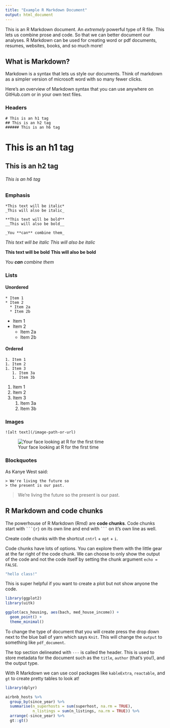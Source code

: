 ```yaml
---
title: "Example R Markdown Document"
output: html_document
---
```


This is an R Markdown document. An _extremely_ powerful type of R file. This lets us combine prose and code. So that we can better document our analyses. R Markdown can be used for creating word or pdf documents, resumes, websites, books, and so much more! 

## What is Markdown?

Markdown is a syntax that lets us style our documents. Think of markdown as a simpler version of microsoft word with so many fewer clicks. 

Here’s an overview of Markdown syntax that you can use anywhere on GitHub.com or in your own text files.

### Headers

```
# This is an h1 tag
## This is an h2 tag
###### This is an h6 tag
```

# This is an h1 tag
## This is an h2 tag
###### This is an h6 tag

### Emphasis

```
*This text will be italic*
_This will also be italic_

**This text will be bold**
__This will also be bold__

_You **can** combine them_
```

*This text will be italic*
_This will also be italic_

**This text will be bold**
__This will also be bold__

_You **can** combine them_

### Lists

#### Unordered

```
* Item 1
* Item 2
  * Item 2a
  * Item 2b
```

* Item 1
* Item 2
  * Item 2a
  * Item 2b

#### Ordered

```
1. Item 1
1. Item 2
1. Item 3
   1. Item 3a
   1. Item 3b
```

1. Item 1
1. Item 2
1. Item 3
   1. Item 3a
   1. Item 3b

### Images


```
![alt text](/image-path-or-url)
```

![Your face looking at R for the first time](https://media.giphy.com/media/OaPdszhQoDdCg/giphy.gif)

### Blockquotes

As Kanye West said:

```
> We're living the future so
> the present is our past.
```

> We're living the future so
> the present is our past.


## R Markdown and code chunks

The powerhouse of R Markdown (Rmd) are **code chunks**. Code chunks start with ` ```{r} ` on its own line and end with ` ``` ` on it's own line as well.

Create code chunks with the shortcut `cntrl` + `opt` + `i`.

Code chunks have lots of options. You can explore them with the little gear at the far right of the code chunk. We can choose to only show the output of the code and not the code itself by setting the chunk argument `echo = FALSE`.

```r
"hello class!"
```

This is super helpful if you want to create a plot but not show anyone the code. 

```r
library(ggplot2)
library(uitk)

ggplot(acs_housing, aes(bach, med_house_income)) + 
  geom_point() +
  theme_minimal()
```

To change the type of document that you will create press the drop down next to the blue ball of yarn which says `Knit`. This will change the `output` to something like `pdf_document`. 

The top section delineated with `---` is called the header. This is used to store metadata for the document such as the `title`, `author` (that's you!), and the output type. 

With R Markdown we can use cool packages like `kableExtra`, `reactable`, and `gt` to create pretty tables to look at! 

```r
library(dplyr)

airbnb_hosts %>% 
  group_by(since_year) %>% 
  summarise(n_superhosts = sum(superhost, na.rm = TRUE), 
            n_listings = sum(n_listings, na.rm = TRUE)) %>% 
  arrange(-since_year) %>% 
  gt::gt()
```

